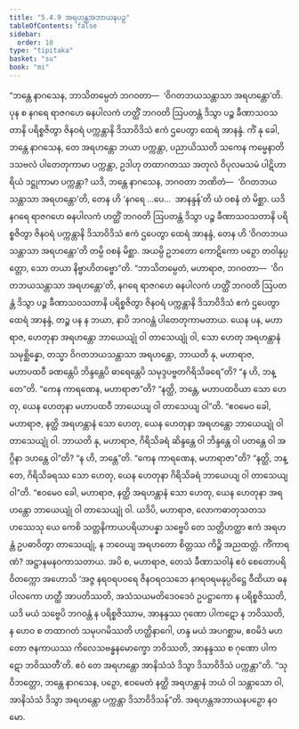```yaml
---
title: "5.4.9 အရဟန္တအဘာယနပဉှ"
tableOfContents: false
sidebar:
  order: 10
type: "tipitaka"
basket: "su"
book: "mi"
---
```



<DynamicBreadcrumb />

<Division number="158" book="mi">

<Paragraph number="927" book="mi">
“ဘန္တေ နာဂသေန, ဘာသိတမ္ပေတံ ဘဂဝတာ—  ‘ဝိဂတဘယသန္တာသာ အရဟန္တော’တိ. ပုန စ နဂရေ ရာဇဂဟေ ဓနပါလကံ ဟတ္ထိံ ဘဂဝတိ ဩပတန္တံ ဒိသွာ ပဉ္စ ခီဏာသဝသတာနိ ပရိစ္စဇိတွာ ဇိနဝရံ ပက္ကန္တာနိ ဒိသာဝိဒိသံ ဧကံ ဌပေတွာ ထေရံ အာနန္ဒံ. ကိံ နု ခေါ, ဘန္တေ နာဂသေန, တေ အရဟန္တော ဘယာ ပက္ကန္တာ, ပညာယိဿတိ သကေန ကမ္မေနာတိ ဒသဗလံ ပါတေတုကာမာ ပက္ကန္တာ, ဥဒါဟု တထာဂတဿ အတုလံ ဝိပုလမသမံ ပါဋိဟာရိယံ ဒဋ္ဌုကာမာ ပက္ကန္တာ? ယဒိ, ဘန္တေ နာဂသေန, ဘဂဝတာ ဘဏိတံ—  ‘ဝိဂတဘယသန္တာသာ အရဟန္တော’တိ, တေန ဟိ ‘နဂရေ …ပေ…  အာနန္ဒန်’တိ ယံ ဝစနံ တံ မိစ္ဆာ. ယဒိ နဂရေ ရာဇဂဟေ ဓနပါလကံ ဟတ္ထိံ ဘဂဝတိ ဩပတန္တံ ဒိသွာ ပဉ္စ ခီဏာသဝသတာနိ ပရိစ္စဇိတွာ ဇိနဝရံ ပက္ကန္တာနိ ဒိသာဝိဒိသံ ဧကံ ဌပေတွာ ထေရံ အာနန္ဒံ, တေန ဟိ ‘ဝိဂတဘယသန္တာသာ အရဟန္တော’တိ တမ္ပိ ဝစနံ မိစ္ဆာ. အယမ္ပိ ဥဘတော ကောဋိကော ပဉှော တဝါနုပ္ပတ္တော, သော တယာ နိဗ္ဗာဟိတဗ္ဗော”တိ.
</Paragraph>

<Paragraph number="928" book="mi">
“ဘာသိတမ္ပေတံ, မဟာရာဇ, ဘဂဝတာ—  ‘ဝိဂတဘယသန္တာသာ အရဟန္တော’တိ, နဂရေ ရာဇဂဟေ ဓနပါလကံ ဟတ္ထိံ ဘဂဝတိ ဩပတန္တံ ဒိသွာ ပဉ္စ ခီဏာသဝသတာနိ ပရိစ္စဇိတွာ ဇိနဝရံ ပက္ကန္တာနိ ဒိသာဝိဒိသံ ဧကံ ဌပေတွာ ထေရံ အာနန္ဒံ, တဉ္စ ပန န ဘယာ, နာပိ ဘဂဝန္တံ ပါတေတုကာမတာယ.
</Paragraph>

<Paragraph number="929" book="mi">
ယေန ပန, မဟာရာဇ, ဟေတုနာ အရဟန္တော ဘာယေယျုံ ဝါ တာသေယျုံ ဝါ, သော ဟေတု အရဟန္တာနံ သမုစ္ဆိန္နော, တသ္မာ ဝိဂတဘယသန္တာသာ အရဟန္တော, ဘာယတိ နု, မဟာရာဇ, မဟာပထဝီ ခဏန္တေပိ ဘိန္ဒန္တေပိ ဓာရေန္တေပိ သမုဒ္ဒပဗ္ဗတဂိရိသိခရေ”တိ? “န ဟိ, ဘန္တေ”တိ. “ကေန ကာရဏေန, မဟာရာဇာ”တိ? “နတ္ထိ, ဘန္တေ, မဟာပထဝိယာ သော ဟေတု, ယေန ဟေတုနာ မဟာပထဝီ ဘာယေယျ ဝါ တာသေယျ ဝါ”တိ. “ဧဝမေဝ ခေါ, မဟာရာဇ, နတ္ထိ အရဟန္တာနံ သော ဟေတု, ယေန ဟေတုနာ အရဟန္တော ဘာယေယျုံ ဝါ တာသေယျုံ ဝါ.
</Paragraph>

<Paragraph number="930" book="mi">
ဘာယတိ နု, မဟာရာဇ, ဂိရိသိခရံ ဆိန္ဒန္တေ ဝါ ဘိန္ဒန္တေ ဝါ ပတန္တေ ဝါ အဂ္ဂိနာ ဒဟန္တေ ဝါ”တိ? “န ဟိ, ဘန္တေ”တိ. “ကေန ကာရဏေန, မဟာရာဇာ”တိ? “နတ္ထိ, ဘန္တေ, ဂိရိသိခရဿ သော ဟေတု, ယေန ဟေတုနာ ဂိရိသိခရံ ဘာယေယျ ဝါ တာသေယျ ဝါ”တိ. “ဧဝမေဝ ခေါ, မဟာရာဇ, နတ္ထိ အရဟန္တာနံ သော ဟေတု, ယေန ဟေတုနာ အရဟန္တော ဘာယေယျုံ ဝါ တာသေယျုံ ဝါ.
</Paragraph>

<Paragraph number="931" book="mi">
ယဒိပိ, မဟာရာဇ, လောကဓာတုသတသဟဿေသု ယေ ကေစိ သတ္တနိကာယပရိယာပန္နာ သဗ္ဗေပိ တေ သတ္တိဟတ္ထာ ဧကံ အရဟန္တံ ဥပဓာဝိတွာ တာသေယျုံ, န ဘဝေယျ အရဟတော စိတ္တဿ ကိဉ္စိ အညထတ္တံ. ကိံကာရဏံ? အဋ္ဌာနမနဝကာသတာယ.
</Paragraph>

<Paragraph number="932" book="mi">
အပိ စ, မဟာရာဇ, တေသံ ခီဏာသဝါနံ ဧဝံ စေတောပရိဝိတက္ကော အဟောသိ ‘အဇ္ဇ နရဝရပဝရေ ဇိနဝရဝသဘေ နဂရဝရမနုပ္ပဝိဋ္ဌေ ဝီထိယာ ဓနပါလကော ဟတ္ထီ အာပတိဿတိ, အသံသယမတိဒေဝဒေဝံ ဥပဋ္ဌာကော န ပရိစ္စဇိဿတိ, ယဒိ မယံ သဗ္ဗေပိ ဘဂဝန္တံ န ပရိစ္စဇိဿာမ, အာနန္ဒဿ ဂုဏော ပါကဋော န ဘဝိဿတိ, န ဟေဝ စ တထာဂတံ သမုပဂမိဿတိ ဟတ္ထိနာဂေါ, ဟန္ဒ မယံ အပဂစ္ဆာမ, ဧဝမိဒံ မဟတော ဇနကာယဿ ကိလေသဗန္ဓနမောက္ခော ဘဝိဿတိ, အာနန္ဒဿ စ ဂုဏော ပါကဋော ဘဝိဿတီ’တိ. ဧဝံ တေ အရဟန္တော အာနိသံသံ ဒိသွာ ဒိသာဝိဒိသံ ပက္ကန္တာ”တိ. “သုဝိဘတ္တော, ဘန္တေ နာဂသေန, ပဉှော, ဧဝမေတံ နတ္ထိ အရဟန္တာနံ ဘယံ ဝါ သန္တာသော ဝါ, အာနိသံသံ ဒိသွာ အရဟန္တော ပက္ကန္တာ ဒိသာဝိဒိသန်”တိ.

</Paragraph>
</Division>

<Paragraph number="933" type="center" book="mi">
အရဟန္တအဘာယနပဉှော နဝမော.
</Paragraph>
